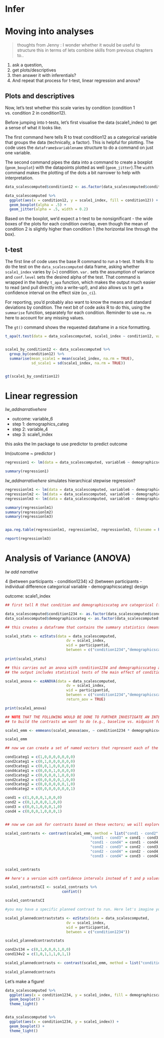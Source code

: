 # Infer

# Moving into analyses

> thoughts from Jenny : I wonder whether it would be useful to structure this in terms of lets combine skills from previous chapters to..

1.  ask a question,
2.  get plots/descriptives
3.  then answer it with inferentials?
4.  And repeat that process for t-test, linear regression and anova?

## Plots and descriptives

Now, let's test whether this scale varies by condition (condition 1 vs. condition 2 in condition12).

Before jumping into t-tests, let's first visualise the data (scale1_index) to get a sense of what it looks like.

The first command here tells R to treat condition12 as a categorical variable that groups the data (technically, a factor). This is helpful for plotting. The code uses the `dataframe$variablename` structure to do a command on just one variable.

The second command pipes the data into a command to create a boxplot (`geom_boxplot`) with the datapoints plotted as well (`geom_jitter`).The `width` command makes the plotting of the dots a bit narrower to help with interpretation.

```r

data_scalescomputed$condition12 <- as.factor(data_scalescomputed$condition12)

data_scalescomputed %>%
  ggplot(aes(x = condition12, y = scale1_index, fill = condition12)) +
  geom_boxplot(alpha = .5) +
  geom_jitter(alpha = .5, width = 0.2)

```

Based on the boxplot, we'd expect a t-test to be nonsignificant - the wide boxes of the plots for each condition overlap, even though the mean of condition 2 is slightly higher than condition 1 (the horizontal line through the box).

## t-test

The first line of code uses the base R command to run a t-test. It tells R to do the test on the `data_scalescomputed` data frame, asking whether `scale1_index` varies by (\~) condition. `var.` sets the assumption of variance and `conf.level` sets the desired alpha of the test. That command is wrapped in the handy `t_apa` function, which makes the output much easier to read (and pull directly into a write-up!), and also allows us to get a confidence interval on the effect size (`es_ci`).

For reporting, you'd probably also want to know the means and standard deviations by condition. The next bit of code asks R to do this, using the `summarise` function, separately for each condition. Reminder to use `na.rm` here to account for any missing values.

The `gt()` command shows the requested dataframe in a nice formatting.

```r

t_apa(t.test(data = data_scalescomputed, scale1_index ~ condition12, var. = TRUE, conf.level = .95), es_ci = TRUE)


scale1_by_condition12 <- data_scalescomputed %>%
  group_by(condition12) %>%
  summarise(mean_scale1 = mean(scale1_index, na.rm = TRUE),
            sd_scale1 = sd(scale1_index, na.rm = TRUE))


gt(scale1_by_condition12)

```

# Linear regression

*lw_addnarrativehere*

-   outcome: variable_6
-   step 1: demographics_categ
-   step 2: variable_4
-   step 3: scale1_index

this asks the lm package to use predictor to predict outcome

lm(outcome \~ predictor )

```r

regression1 <- lm(data = data_scalescomputed, variable6 ~ demographicscateg + variable4 + scale1_index)

summary(regression1)

```

*lw_addnarrativehere* simulates hierarchical stepwise regression?

```r

regressionlm1 <- lm(data = data_scalescomputed, variable6 ~ demographicscateg)
regressionlm2 <- lm(data = data_scalescomputed, variable6 ~ demographicscateg + variable4)
regressionlm3 <- lm(data = data_scalescomputed, variable6 ~ demographicscateg + variable4 + scale1_index)

summary(regressionlm1)
summary(regressionlm2)
summary(regressionlm3)


apa.reg.table(regressionlm1, regressionlm2, regressionlm3, filename = here("output_files","RegressionTable3_APA.doc"), table.number = 3)

report(regressionlm3)


```

# Analysis of Variance (ANOVA)

*lw add narrative*

4 (between participants - condition1234) x2 (between participants - individual difference categorical variable - demographicscateg) design

outcome: scale1_index

```r

## first tell R that condition and demographicscateg are categorical (factors)

data_scalescomputed$condition1234 <- as.factor(data_scalescomputed$condition1234)
data_scalescomputed$demographicscateg <- as.factor(data_scalescomputed$demographicscateg)

## this creates a dataframe that contains the summary statistics (means, standard deviations, etc.)

scale1_stats <- ezStats(data = data_scalescomputed, 
                            dv = scale1_index,
                            wid = participantid,
                            between = c("condition1234","demographicscateg"))
                            
print(scale1_stats)

## this carries out an anova with condition1234 and demographicscateg as between-participants factors
## the output includes statistical tests of the main effect of condition1234, the main effect of demographicscateg, and the interaction between the two

scale1_anova <- ezANOVA(data = data_scalescomputed, 
                            dv = scale1_index,
                            wid = participantid,
                            between = c("condition1234","demographicscateg"),
                            return_aov = TRUE)

print(scale1_anova)

## NOTE THAT THE FOLLOWING WOULD BE DONE TO FURTHER INVESTIGATE AN INTERACTION OR A DIFFERENCE IN A MULTI-CATEGORICAL VARIABLE. 
## to build the contrasts we want to do (e.g., baseline vs. midpoint for PhD), we need to ask emmeans to create output to see what the rows represent.

scale1_emm <- emmeans(scale1_anova$aov, ~ condition1234 * demographicscateg)

scale1_emm

## now we can create a set of named vectors that represent each of the 8 means, based on the position in the 8-item list from emmeans.

cond1categ1 = c(1,0,0,0,0,0,0,0)
cond2categ1 = c(0,1,0,0,0,0,0,0)
cond3categ1 = c(0,0,1,0,0,0,0,0)
cond4categ1 = c(0,0,0,1,0,0,0,0)
cond1categ2 = c(0,0,0,0,1,0,0,0)
cond2categ2 = c(0,0,0,0,0,1,0,0)
cond3categ2 = c(0,0,0,0,0,0,1,0)
cond4categ2 = c(0,0,0,0,0,0,0,1)

cond1 = c(1,0,0,0,1,0,0,0)
cond2 = c(0,1,0,0,0,1,0,0)
cond3 = c(0,0,1,0,0,0,1,0)
cond4 = c(0,0,0,1,0,0,0,1)


## now we can ask for contrasts based on these vectors; we will explore the main effect of condition1234 by comparing each of the conditions to one another

scale1_contrasts <- contrast(scale1_emm, method = list("cond1 - cond2" = cond1 - cond2,
                                       "cond1 - cond3" = cond1 - cond3,
                                       "cond1 - cond4" = cond1 - cond4,
                                       "cond2 - cond3" = cond2 - cond3,
                                       "cond2 - cond4" = cond2 - cond4,
                                       "cond3 - cond4" = cond3 - cond4)) 
  

scale1_contrasts

## here's a version with confidence intervals instead of t and p values

scale1_contrastsCI <- scale1_contrasts %>%
                          confint()

scale1_contrastsCI

#you may have a specific planned contrast to run. Here let's imagine you want to compare condition 2 to all of the other 3 conditions in one comparison.

scale1_plannedcontraststats <- ezStats(data = data_scalescomputed, 
                            dv = scale1_index,
                            wid = participantid,
                            between = c("condition1234"))

scale1_plannedcontraststats

cond2v134 = c(0,1,0,0,0,1,0,0)
cond134v2 = c(1,0,1,1,1,0,1,1)

scale1_plannedcontrasts <- contrast(scale1_emm, method = list("condition 1 vs all the rest" = cond2v134 - cond134v2))
  
scale1_plannedcontrasts
```

Let's make a figure!

```r

data_scalescomputed %>%
  ggplot(aes(x = condition1234, y = scale1_index, fill = demographicscateg)) +
  geom_boxplot() +
  theme_light()


data_scalescomputed %>%
  ggplot(aes(x = condition1234, y = scale1_index)) +
  geom_boxplot() +
  theme_light()

```

